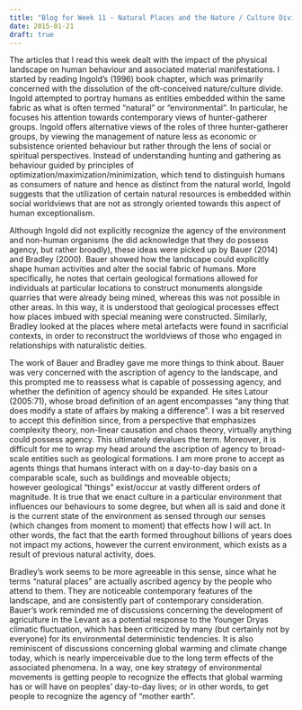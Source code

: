 ```yaml
---
title: "Blog for Week 11 - Natural Places and the Nature / Culture Divide"
date: 2015-01-21
draft: true
---
```


The articles that I read this week dealt with the impact of the physical landscape on human behaviour and associated material manifestations.
I started by reading Ingold's (1996) book chapter, which was primarily concerned with the dissolution of the oft-conceived nature/culture divide.
Ingold attempted to portray humans as entities embedded within the same fabric as what is often termed "natural" or "environmental".
In particular, he focuses his attention towards contemporary views of hunter-gatherer groups.
Ingold offers alternative views of the roles of three hunter-gatherer groups, by viewing the management of nature less as economic or subsistence oriented behaviour but rather through the lens of social or spiritual perspectives.
Instead of understanding hunting and gathering as behaviour guided by principles of optimization/maximization/minimization, which tend to distinguish humans as consumers of nature and hence as distinct from the natural world, Ingold suggests that the utilization of certain natural resources is embedded within social worldviews that are not as strongly oriented towards this aspect of human exceptionalism.

Although Ingold did not explicitly recognize the agency of the environment and non-human organisms (he did acknowledge that they do possess agency, but rather broadly), these ideas were picked up by Bauer (2014) and Bradley (2000).
Bauer showed how the landscape could explicitly shape human activities and alter the social fabric of humans.
More specifically, he notes that certain geological formations allowed for individuals at particular locations to construct monuments alongside quarries that were already being mined, whereas this was not possible in other areas.
In this way, it is understood that geological processes effect how places imbued with special meaning were constructed.
Similarly, Bradley looked at the places where metal artefacts were found in sacrificial contexts, in order to reconstruct the worldviews of those who engaged in relationships with naturalistic deities.

The work of Bauer and Bradley gave me more things to think about. Bauer was very concerned with the ascription of agency to the landscape, and this prompted me to reassess what is capable of possessing agency, and whether the definition of agency should be expanded.
He sites Latour (2005:71), whose broad definition of an agent encompasses "any thing that does modify a state of affairs by making a difference".
I was a bit reserved to accept this definition since, from a perspective that emphasizes complexity theory, non-linear causation and chaos theory, virtually anything could possess agency.
This ultimately devalues the term.
Moreover, it is difficult for me to wrap my head around the ascription of agency to broad-scale entities such as geological formations.
I am more prone to accept as agents things that humans interact with on a day-to-day basis on a comparable scale, such as buildings and moveable objects; however geological "things" exist/occur at vastly different orders of magnitude.
It is true that we enact culture in a particular environment that influences our behaviours to some degree, but when all is said and done it is the current state of the environment as sensed through our senses (which changes from moment to moment) that effects how I will act.
In other words, the fact that the earth formed throughout billions of years does not impact my actions, however the current environment, which exists as a result of previous natural activity, does.

Bradley's work seems to be more agreeable in this sense, since what he terms "natural places" are actually ascribed agency by the people who attend to them.
They are noticeable contemporary features of the landscape, and are consistently part of contemporary consideration.
Bauer's work reminded me of discussions concerning the development of agriculture in the Levant as a potential response to the Younger Dryas climatic fluctuation, which has been criticized by many (but certainly not by everyone) for its environmental deterministic tendencies.
It is also reminiscent of discussions concerning global warming and climate change today, which is nearly imperceivable due to the long term effects of the associated phenomena.
In a way, one key strategy of environmental movements is getting people to recognize the effects that global warming has or will have on peoples' day-to-day lives;
or in other words, to get people to recognize the agency of "mother earth".
